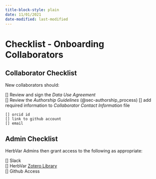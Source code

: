 ```yaml
---
title-block-style: plain
date: 11/01/2021
date-modified: last-modified
---
```

#  Checklist - Onboarding Collaborators 

## Collaborator Checklist

New collaborators should:

[] Review and sign the _Data Use Agreement_  
[] Review the _Authorship Guidelines_ (@sec-authorship_process)
[] add required information to _Collaborator Contact Information_ file  

    [] orcid id   
    [] link to github account  
    [] email  


## Admin Checklist

HerbVar Admins then grant access to the following as appropriate: 

[] Slack  
[] HerbVar [Zotero Library](https://www.zotero.org/groups/5539815/herbvar)  
[] Github Access  


